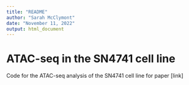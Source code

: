 ```yaml
---
title: "README"
author: "Sarah McClymont"
date: "November 11, 2022"
output: html_document
---
```


# ATAC-seq in the SN4741 cell line

Code for the ATAC-seq analysis of the SN4741 cell line for paper [link]